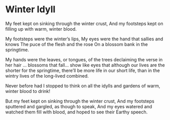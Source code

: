 # Winter Idyll

My feet kept on sinking through the winter crust,
And my footsteps
kept on filling up
with warm, winter blood.

My footsteps were the winter's lips,
My eyes were the hand that sallies and knows
The puce of the flesh and the rose
On a blossom bank in the springtime.

My hands were the leaves, or tongues, of the trees
declaiming the verse in her hair
... blossoms that fall...
show like eyes that although our lives are the shorter for the springtime,
there'll be more life in our short life,
than in the wintry lives of the long-lived combined.

Never before had I stopped to think
on all the idylls and gardens
of warm, winter blood to drink!

But my feet kept on sinking through the winter crust,
And my footsteps sputtered and gargled, as though to speak,
And my eyes watered and watched them fill with blood,
and hoped to see their Earthy speech.